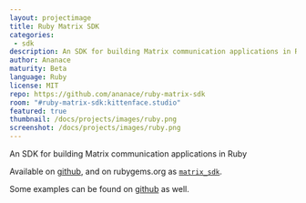 ```yaml
---
layout: projectimage
title: Ruby Matrix SDK
categories: 
 - sdk
description: An SDK for building Matrix communication applications in Ruby
author: Ananace
maturity: Beta
language: Ruby
license: MIT
repo: https://github.com/ananace/ruby-matrix-sdk
room: "#ruby-matrix-sdk:kittenface.studio"
featured: true
thumbnail: /docs/projects/images/ruby.png
screenshot: /docs/projects/images/ruby.png
---
```


An SDK for building Matrix communication applications in Ruby

Available on [github](https://github.com/ananace/ruby-matrix-sdk), and on rubygems.org as [`matrix_sdk`](https://rubygems.org/gems/matrix_sdk).

Some examples can be found on [github](https://github.com/ananace/ruby-matrix-sdk/tree/master/examples) as well.
